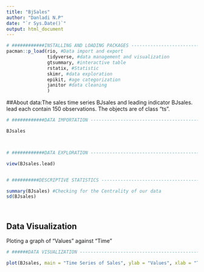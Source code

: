 ---
title: "BjSales"
author: "Danladi N.P"
date: "`r Sys.Date()`"
output: html_document
---

```{r setup, include = FALSE, echo = FALSE, eval = TRUE}


# ############INSTALLING AND LOADING PACKAGES -----------------------------
pacman::p_load(rio, #Data import and export
               tidyverse, #data management and visualization
               gtsummary, #interactive table
               rstatix, #Statistic
               skimr, #data exploration
               epikit, #age categorization
               janitor #data cleaning
               )
```

##About data:The sales time series BJsales and leading indicator BJsales.
          lead each contain 150 observations. The objects are of class "ts".

```{r Bjsales, echo=FALSE}
# ############DATA IMPORTATION --------------------------------------------

BJsales



# ############DATA EXPLORATION --------------------------------------------

view(BJsales.lead)


# ##########DESCRIPTIVE STATISTICS ----------------------------------------

summary(BJsales) #Checking for the Centrality of our data
sd(BJsales)




```

## Data Visualization

Ploting a graph of "Values" against "Time"

```{r pressure, echo=FALSE}
# ######DATA VISUALIZATION ------------------------------------------------

plot(BJsales, main = "Time Series of Sales", ylab = "Values", xlab = "Time") #A time series data
```


